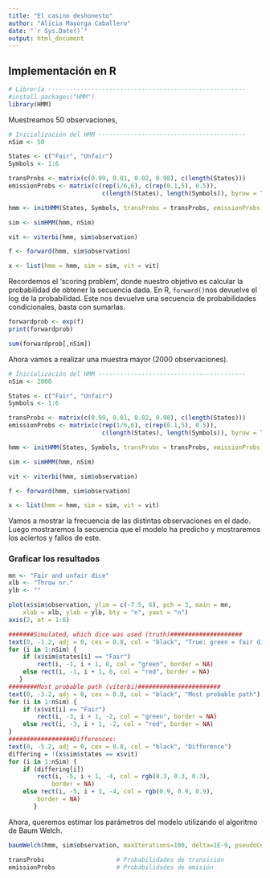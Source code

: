 ---
title: "El casino deshonesto"
author: "Alicia Mayorga Caballero"
date: "`r Sys.Date()`"
output: html_document
---

## Implementación en R

```{r}
# Librería -------------------------------------------------------
#install.packages("HMM")
library(HMM)
```
Muestreamos 50 observaciones,

```{r}
# Inicialización del HMM -----------------------------------------
nSim <- 50                                                                            # Número de simulaciones del dado

States <- c("Fair", "Unfair")                                                           # Estados ocultos
Symbols <- 1:6                                                                          # Símbolos

transProbs <- matrix(c(0.99, 0.01, 0.02, 0.98), c(length(States)))                      # Probabilidades de transición
emissionProbs <- matrix(c(rep(1/6,6), c(rep(0.1,5), 0.5)), 
                          c(length(States), length(Symbols)), byrow = TRUE)

hmm <- initHMM(States, Symbols, transProbs = transProbs, emissionProbs = emissionProbs) # Inicialización

sim <- simHMM(hmm, nSim)                                                                # Simulación

vit <- viterbi(hmm, sim$observation)                                                    # Algoritmo de Viterbi

f <- forward(hmm, sim$observation)                                                      # Algoritmo de avance

x <- list(hmm = hmm, sim = sim, vit = vit)

```


Recordemos el 'scoring problem', donde nuestro objetivo es calcular la probabilidad de obtener la secuencia dada. En R, `forward()`nos devuelve el log de la probabilidad. Este nos devuelve una secuencia de probabilidades condicionales, basta con sumarlas.

```{r}
forwardprob <- exp(f)
print(forwardprob)
```

```{r}
sum(forwardprob[,nSim])
```

Ahora vamos a realizar una muestra mayor (2000 observaciones).

```{r}
# Inicialización del HMM -----------------------------------------
nSim <- 2000                                                                            # Número de simulaciones del dado

States <- c("Fair", "Unfair")                                                           # Estados ocultos
Symbols <- 1:6                                                                          # Símbolos

transProbs <- matrix(c(0.99, 0.01, 0.02, 0.98), c(length(States)))                      # Probabilidades de transición
emissionProbs <- matrix(c(rep(1/6,6), c(rep(0.1,5), 0.5)), 
                          c(length(States), length(Symbols)), byrow = TRUE)

hmm <- initHMM(States, Symbols, transProbs = transProbs, emissionProbs = emissionProbs) # Inicialización

sim <- simHMM(hmm, nSim)                                                                # Simulación

vit <- viterbi(hmm, sim$observation)                                                    # Algoritmo de Viterbi

f <- forward(hmm, sim$observation)                                                      # Algoritmo de avance

x <- list(hmm = hmm, sim = sim, vit = vit)
```

Vamos a mostrar la frecuencia de las distintas observaciones en el dado. Luego mostraremos la secuencia que el modelo ha predicho y mostraremos los aciertos y fallos de este.


### Graficar los resultados

```{r}
mn <- "Fair and unfair dice"
xlb <- "Throw nr."
ylb <- ""
```

```{r}
plot(x$sim$observation, ylim = c(-7.5, 6), pch = 3, main = mn,
    xlab = xlb, ylab = ylb, bty = "n", yaxt = "n")
axis(2, at = 1:6)

#######Simulated, which dice was used (truth)####################
text(0, -1.2, adj = 0, cex = 0.8, col = "black", "True: green = fair dice")
for (i in 1:nSim) {
    if (x$sim$states[i] == "Fair")
        rect(i, -1, i + 1, 0, col = "green", border = NA)
    else rect(i, -1, i + 1, 0, col = "red", border = NA)
   }
########Most probable path (viterbi)#######################
text(0, -3.2, adj = 0, cex = 0.8, col = "black", "Most probable path")
for (i in 1:nSim) {
    if (x$vit[i] == "Fair")
        rect(i, -3, i + 1, -2, col = "green", border = NA)
    else rect(i, -3, i + 1, -2, col = "red", border = NA)
}
##################Differences:
text(0, -5.2, adj = 0, cex = 0.8, col = "black", "Difference")
differing = !(x$sim$states == x$vit)
for (i in 1:nSim) {
    if (differing[i])
        rect(i, -5, i + 1, -4, col = rgb(0.3, 0.3, 0.3),
            border = NA)
    else rect(i, -5, i + 1, -4, col = rgb(0.9, 0.9, 0.9),
        border = NA)
       }
```

Ahora, queremos estimar los parámetros del modelo utilizando el algoritmo de Baum Welch.

```{r}
baumWelch(hmm, sim$observation, maxIterations=100, delta=1E-9, pseudoCount=0)
```

```{r}
transProbs                    # Probabilidades de transición
emissionProbs                 # Probabilidades de emisión
```
















